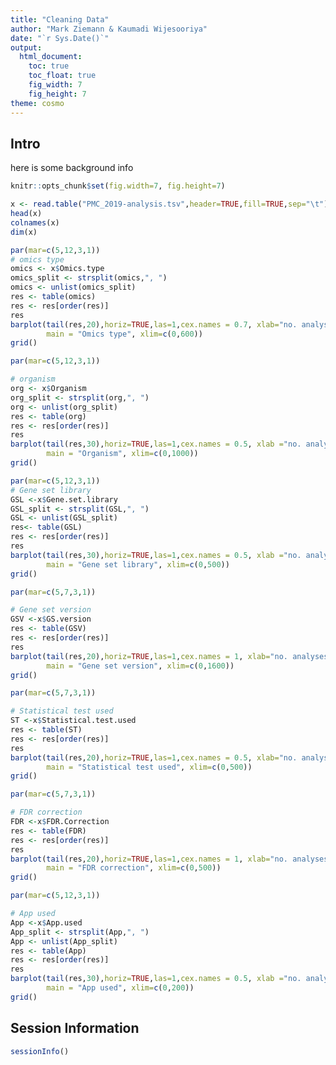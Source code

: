 ```yaml
---
title: "Cleaning Data"
author: "Mark Ziemann & Kaumadi Wijesooriya"
date: "`r Sys.Date()`"
output:
  html_document:
    toc: true
    toc_float: true
    fig_width: 7
    fig_height: 7
theme: cosmo
---
```


## Intro

here is some background info

```r

knitr::opts_chunk$set(fig.width=7, fig.height=7) 

```


```r

x <- read.table("PMC_2019-analysis.tsv",header=TRUE,fill=TRUE,sep="\t")
head(x)
colnames(x)
dim(x)

```

```r

par(mar=c(5,12,3,1))
# omics type
omics <- x$Omics.type
omics_split <- strsplit(omics,", ")
omics <- unlist(omics_split)
res <- table(omics)
res <- res[order(res)]
res
barplot(tail(res,20),horiz=TRUE,las=1,cex.names = 0.7, xlab="no. analyses",
        main = "Omics type", xlim=c(0,600))
grid()

```

```r
par(mar=c(5,12,3,1))

# organism
org <- x$Organism
org_split <- strsplit(org,", ")
org <- unlist(org_split)
res <- table(org)
res <- res[order(res)]
res
barplot(tail(res,30),horiz=TRUE,las=1,cex.names = 0.5, xlab ="no. analyses",
        main = "Organism", xlim=c(0,1000))
grid()

```

```r
par(mar=c(5,12,3,1))
# Gene set library
GSL <-x$Gene.set.library
GSL_split <- strsplit(GSL,", ")
GSL <- unlist(GSL_split)
res<- table(GSL)
res <- res[order(res)]
res
barplot(tail(res,30),horiz=TRUE,las=1,cex.names = 0.5, xlab ="no. analyses",
        main = "Gene set library", xlim=c(0,500))
grid()

```

```r
par(mar=c(5,7,3,1))

# Gene set version
GSV <-x$GS.version
res <- table(GSV)
res <- res[order(res)]
res
barplot(tail(res,20),horiz=TRUE,las=1,cex.names = 1, xlab="no. analyses",
        main = "Gene set version", xlim=c(0,1600))
grid()

```
```r
par(mar=c(5,7,3,1))

# Statistical test used
ST <-x$Statistical.test.used
res <- table(ST)
res <- res[order(res)]
res
barplot(tail(res,20),horiz=TRUE,las=1,cex.names = 0.5, xlab="no. analyses",
        main = "Statistical test used", xlim=c(0,500))
grid()

```


```r
par(mar=c(5,7,3,1))

# FDR correction
FDR <-x$FDR.Correction
res <- table(FDR)
res <- res[order(res)]
res
barplot(tail(res,20),horiz=TRUE,las=1,cex.names = 1, xlab="no. analyses",
        main = "FDR correction", xlim=c(0,500))
grid()

```


```r
par(mar=c(5,12,3,1))

# App used
App <-x$App.used
App_split <- strsplit(App,", ")
App <- unlist(App_split)
res <- table(App)
res <- res[order(res)]
res
barplot(tail(res,30),horiz=TRUE,las=1,cex.names = 0.5, xlab ="no. analyses",
        main = "App used", xlim=c(0,200))
grid()

```


## Session Information

```r
sessionInfo()
```




